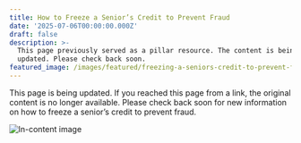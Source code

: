 ```yaml
---
title: How to Freeze a Senior’s Credit to Prevent Fraud
date: '2025-07-06T00:00:00.000Z'
draft: false
description: >-
  This page previously served as a pillar resource. The content is being
  updated. Please check back soon.
featured_image: /images/featured/freezing-a-seniors-credit-to-prevent-fraud.0&q=80&w=1080
---
```


This page is being updated. If you reached this page from a link, the original content is no longer available. Please check back soon for new information on how to freeze a senior’s credit to prevent fraud.

![In-content image](/images/incontent/freezing-a-seniors-credit-to-prevent-fraud-incontent.0&q=80&w=1080)

